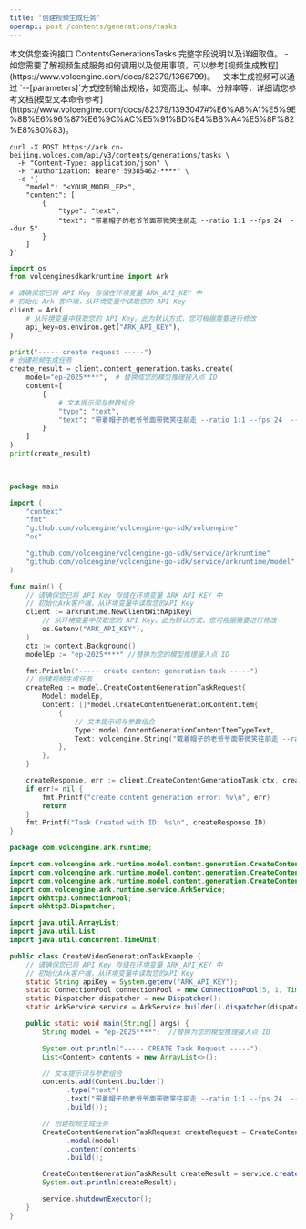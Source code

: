 ```yaml
---
title: '创建视频生成任务'
openapi: post /contents/generations/tasks
---
```

<Tip>
    本文供您查询接口 ContentsGenerationsTasks 完整字段说明以及详细取值。
    - 如您需要了解视频生成服务如何调用以及使用事项，可以参考[视频生成教程](https://www.volcengine.com/docs/82379/1366799)。
    - 文本生成视频可以通过 `--[parameters]`方式控制输出规格，如宽高比、帧率、分辨率等，详细请您参考文档[模型文本命令参考](https://www.volcengine.com/docs/82379/1393047#%E6%A8%A1%E5%9E%8B%E6%96%87%E6%9C%AC%E5%91%BD%E4%BB%A4%E5%8F%82%E8%80%83)。
</Tip>

<RequestExample>

```shell Curl
curl -X POST https://ark.cn-beijing.volces.com/api/v3/contents/generations/tasks \
  -H "Content-Type: application/json" \
  -H "Authorization: Bearer 59385462-****" \
  -d '{
    "model": "<YOUR_MODEL_EP>",
    "content": [
        {
            "type": "text",
            "text": "带着帽子的老爷爷面带微笑往前走 --ratio 1:1 --fps 24  --dur 5"
        }
    ]
}'
```

```python Python SDK
import os
from volcenginesdkarkruntime import Ark

# 请确保您已将 API Key 存储在环境变量 ARK_API_KEY 中
# 初始化 Ark 客户端，从环境变量中读取您的 API Key
client = Ark(
    # 从环境变量中获取您的 API Key。此为默认方式，您可根据需要进行修改
    api_key=os.environ.get("ARK_API_KEY"),
)

print("----- create request -----")
# 创建视频生成任务
create_result = client.content_generation.tasks.create(
    model="ep-2025****",  # 替换成您的模型推理接入点 ID
    content=[
        {
            # 文本提示词与参数组合
            "type": "text",
            "text": "带着帽子的老爷爷面带微笑往前走 --ratio 1:1 --fps 24  --dur 5"
        }
    ]
)
print(create_result)

    
```

```go Go SDK
package main

import (
    "context"
    "fmt"
    "github.com/volcengine/volcengine-go-sdk/volcengine"
    "os"

    "github.com/volcengine/volcengine-go-sdk/service/arkruntime"
    "github.com/volcengine/volcengine-go-sdk/service/arkruntime/model"
)

func main() {
    // 请确保您已将 API Key 存储在环境变量 ARK_API_KEY 中
    // 初始化Ark客户端，从环境变量中读取您的API Key
    client := arkruntime.NewClientWithApiKey(
        // 从环境变量中获取您的 API Key。此为默认方式，您可根据需要进行修改
        os.Getenv("ARK_API_KEY"),
    )
    ctx := context.Background()
    modelEp := "ep-2025****" //替换为您的模型推理接入点 ID

    fmt.Println("----- create content generation task -----")
    // 创建视频生成任务
    createReq := model.CreateContentGenerationTaskRequest{
        Model: modelEp,
        Content: []*model.CreateContentGenerationContentItem{
            {
                // 文本提示词与参数组合
                Type: model.ContentGenerationContentItemTypeText,
                Text: volcengine.String("戴着帽子的老爷爷面带微笑往前走 --ratio 1:1 --fps 24  --dur 5"),
            },
        },
    }

    createResponse, err := client.CreateContentGenerationTask(ctx, createReq)
    if err!= nil {
        fmt.Printf("create content generation error: %v\n", err)
        return
    }
    fmt.Printf("Task Created with ID: %s\n", createResponse.ID)
}
```


```java Java SDK
package com.volcengine.ark.runtime;

import com.volcengine.ark.runtime.model.content.generation.CreateContentGenerationTaskRequest;
import com.volcengine.ark.runtime.model.content.generation.CreateContentGenerationTaskRequest.Content;
import com.volcengine.ark.runtime.model.content.generation.CreateContentGenerationTaskResult;
import com.volcengine.ark.runtime.service.ArkService;
import okhttp3.ConnectionPool;
import okhttp3.Dispatcher;

import java.util.ArrayList;
import java.util.List;
import java.util.concurrent.TimeUnit;

public class CreateVideoGenerationTaskExample {
    // 请确保您已将 API Key 存储在环境变量 ARK_API_KEY 中
    // 初始化Ark客户端，从环境变量中读取您的API Key
    static String apiKey = System.getenv("ARK_API_KEY");
    static ConnectionPool connectionPool = new ConnectionPool(5, 1, TimeUnit.SECONDS);
    static Dispatcher dispatcher = new Dispatcher();
    static ArkService service = ArkService.builder().dispatcher(dispatcher).connectionPool(connectionPool).apiKey(apiKey).build();

    public static void main(String[] args) {
        String model = "ep-2025****";  //替换为您的模型推理接入点 ID

        System.out.println("----- CREATE Task Request -----");
        List<Content> contents = new ArrayList<>();

        // 文本提示词与参数组合
        contents.add(Content.builder()
              .type("text")
              .text("带着帽子的老爷爷面带微笑往前走 --ratio 1:1 --fps 24  --dur 5")
              .build());

        // 创建视频生成任务
        CreateContentGenerationTaskRequest createRequest = CreateContentGenerationTaskRequest.builder()
              .model(model)
              .content(contents)
              .build();

        CreateContentGenerationTaskResult createResult = service.createContentGenerationTask(createRequest);
        System.out.println(createResult);

        service.shutdownExecutor();
    }
}
```

</RequestExample>